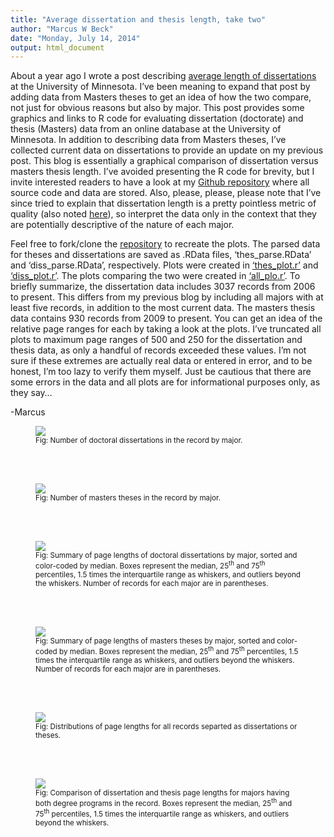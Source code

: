 ```yaml
---
title: "Average dissertation and thesis length, take two"
author: "Marcus W Beck"
date: "Monday, July 14, 2014"
output: html_document
---
```


About a year ago I wrote a post describing <a href='http://beckmw.wordpress.com/2013/04/15/how-long-is-the-average-dissertation/'>average length of dissertations</a> at the University of Minnesota.  I've been meaning to expand that post by adding data from Masters theses to get an idea of how the two compare, not just for obvious reasons but also by major.  This post provides some graphics and links to R code for evaluating dissertation (doctorate) and thesis (Masters) data from an online database at the University of Minnesota.  In addition to describing data from Masters theses, I've collected current data on dissertations to provide an update on my previous post.  This blog is essentially a graphical comparison of dissertation versus masters thesis length.  I've avoided presenting the R code for brevity, but I invite interested readers to have a look at my <a href='https://github.com/fawda123/diss_proc'>Github repository</a> where all source code and data are stored.  Also, please, please, please note that I've since tried to explain that dissertation length is a pretty pointless metric of quality (also noted <a href='http://sociologyatwork.org/learning-to-write-a-thesis-an-applied-sociology-perspective/'>here</a>), so interpret the data only in the context that they are potentially descriptive of the nature of each major.

Feel free to fork/clone the <a href='https://github.com/fawda123/diss_proc'>repository</a> to recreate the plots.  The parsed data for theses and dissertations are saved as .RData files, 'thes_parse.RData' and 'diss_parse.RData', respectively. Plots were created in <a href=https://github.com/fawda123/diss_proc/blob/master/thes_plot.R>'thes_plot.r'</a> and <a href=https://github.com/fawda123/diss_proc/blob/master/diss_plot.R>'diss_plot.r'</a>.  The plots comparing the two were created in <a href=https://github.com/fawda123/diss_proc/blob/master/all_plo.R>'all_plo.r'</a>.  To briefly summarize, the dissertation data includes 3037 records from 2006 to present.  This differs from my previous blog by including all majors with at least five records, in addition to the most current data.  The masters thesis data contains 930 records from 2009 to present.  You can get an idea of the relative page ranges for each by taking a look at the plots.  I've truncated all plots to maximum page ranges of 500 and 250 for the dissertation and thesis data, as only a handful of records exceeded these values.  I'm not sure if these extremes are actually real data or entered in error, and to be honest, I'm too lazy to verify them myself.  Just be cautious that there are some errors in the data and all plots are for informational purposes only, as they say...

-Marcus

<figure><a href="http://fawda123.github.io/diss_proc/diss_counts.pdf" target="_blank"><img style="margin:0;padding:0;" src="https://raw.githubusercontent.com/fawda123/diss_proc/master/diss_counts.jpg"></a>
<figcaption><small>Fig: Number of doctoral dissertations in the record by major.</small></figcaption></figure>
<br></br>

<figure><a href="http://fawda123.github.io/diss_proc/thes_counts.pdf"><img style="margin:0;padding:0;" src="https://raw.githubusercontent.com/fawda123/diss_proc/master/thes_counts.jpg"></a>
<figcaption><small>Fig: Number of masters theses in the record by major.</small></figcaption></figure>
<br></br>

<figure><a href="http://fawda123.github.io/diss_proc/diss_plo.pdf"><img style="margin:0;padding:0;" src="https://raw.githubusercontent.com/fawda123/diss_proc/master/diss_plo.jpg"></a>
<figcaption><small>Fig: Summary of page lengths of doctoral dissertations by major, sorted and color-coded by median.  Boxes represent the median, 25<sup>th</sup> and 75<sup>th</sup> percentiles, 1.5 times the interquartile range as whiskers, and outliers beyond the whiskers.  Number of records for each major are in parentheses.</small></figcaption></figure>
<br></br>

<figure><a href="http://fawda123.github.io/diss_proc/thes_plo.pdf"><img style="margin:0;padding:0;" src="https://raw.githubusercontent.com/fawda123/diss_proc/master/thes_plo.jpg"></a>
<figcaption><small>Fig: Summary of page lengths of masters theses by major, sorted and color-coded by median.  Boxes represent the median, 25<sup>th</sup> and 75<sup>th</sup> percentiles, 1.5 times the interquartile range as whiskers, and outliers beyond the whiskers.  Number of records for each major are in parentheses.</small></figcaption></figure>
<br></br>

<figure><a href="http://fawda123.github.io/diss_proc/all_hist.pdf"><img style="margin:0;padding:0;" src="https://raw.githubusercontent.com/fawda123/diss_proc/master/all_hist.jpg"></a>
<figcaption><small>Fig: Distributions of page lengths for all records separted as dissertations or theses.</small></figcaption></figure>
<br></br>

<figure><a href="http://fawda123.github.io/diss_proc/all_plo.pdf"><img style="margin:0;padding:0;" src="https://raw.githubusercontent.com/fawda123/diss_proc/master/all_plo.jpg"></a>
<figcaption><small>Fig: Comparison of dissertation and thesis page lengths for majors having both degree programs in the record.  Boxes represent the median, 25<sup>th</sup> and 75<sup>th</sup> percentiles, 1.5 times the interquartile range as whiskers, and outliers beyond the whiskers.</small></figcaption></figure>
<br></br>